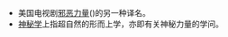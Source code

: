 *美国电视剧[[邪恶力量|邪恶力量]]({{lang-en|Supernatural}})的另一种译名。
*[[神秘学|神秘学]]上指超自然的形而上学，亦即有关神秘力量的学问。

{{disambig|X|Cat=四字消歧义}}